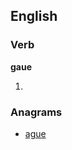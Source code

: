 {{also|Gaue}}
==English==

===Verb===
'''gaue'''

# {{obsolete spelling of|[[gave]]}}

===Anagrams===
* [[ague#English|ague]]